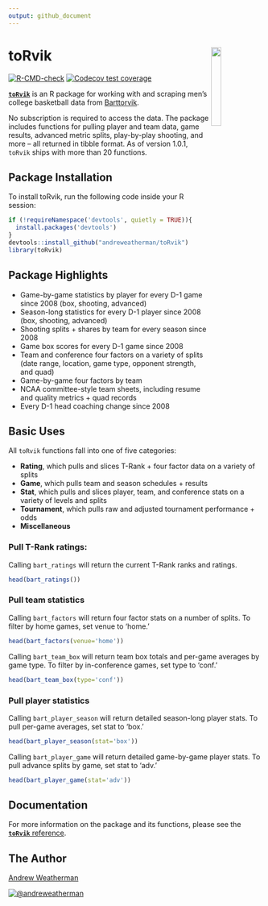 ```yaml
---
output: github_document
---
```


<!-- README.md is generated from README.Rmd. Please edit that file -->

# toRvik <a href="https://www.torvik.dev/"><img src="man/figures/logo.png" align="right" width="20%" min-width="100px"/></a>
 
<!-- badges: start -->
[![R-CMD-check](https://github.com/andreweatherman/toRvik/workflows/R-CMD-check/badge.svg)](https://github.com/andreweatherman/toRvik/actions)
 [![Codecov test coverage](https://codecov.io/gh/andreweatherman/toRvik/branch/main/graph/badge.svg)](https://app.codecov.io/gh/andreweatherman/toRvik?branch=main)
<!-- badges: end -->

[**`toRvik`**](https://github.com/andreweatherman/toRvik) is an R package for working with and scraping men's college basketball data from [Barttorvik](https://barttorvik.com/). 
 
No subscription is required to access the data. The package includes functions for pulling player and team data, game results, advanced metric splits, play-by-play shooting, and more -- all returned in tibble format. As of version 1.0.1, `toRvik` ships with more than 20 functions.
   
## Package Installation
To install toRvik, run the following code inside your R session:
```r
if (!requireNamespace('devtools', quietly = TRUE)){
  install.packages('devtools')
}
devtools::install_github("andreweatherman/toRvik")
library(toRvik)
```

## Package Highlights

- Game-by-game statistics by player for every D-1 game since 2008 (box, shooting, advanced) 
- Season-long statistics for every D-1 player since 2008 (box, shooting, advanced)
- Shooting splits + shares by team for every season since 2008
- Game box scores for every D-1 game since 2008
- Team and conference four factors on a variety of splits (date range, location, game type, opponent strength, and quad)
- Game-by-game four factors by team
- NCAA committee-style team sheets, including resume and quality metrics + quad records
- Every D-1 head coaching change since 2008

## Basic Uses

All `toRvik` functions fall into one of five categories: 

- **Rating**, which pulls and slices T-Rank + four factor data on a variety of splits
- **Game**, which pulls team and season schedules + results 
- **Stat**, which pulls and slices player, team, and conference stats on a variety of levels and splits
- **Tournament**, which pulls raw and adjusted tournament performance + odds
- **Miscellaneous**

### Pull T-Rank ratings:

Calling `bart_ratings` will return the current T-Rank ranks and ratings.
```r
head(bart_ratings())
```

### Pull team statistics

Calling `bart_factors` will return four factor stats on a number of splits. To filter by home games, set venue to 'home.'
```r
head(bart_factors(venue='home'))
```

Calling `bart_team_box` will return team box totals and per-game averages by game type. To filter by in-conference games, set type to 'conf.'
```r
head(bart_team_box(type='conf'))
```

### Pull player statistics

Calling `bart_player_season` will return detailed season-long player stats. To pull per-game averages, set stat to 'box.'
``` r
head(bart_player_season(stat='box'))
```

Calling `bart_player_game` will return detailed game-by-game player stats. To pull advance splits by game, set stat to 'adv.'
```r
head(bart_player_game(stat='adv'))
```
 
## Documentation

For more information on the package and its functions, please see
the [**`toRvik`** reference](https://www.torvik.dev/).

## The Author

[Andrew Weatherman](https://www.linkedin.com/in/andrewweatherman/)

<a href="https://twitter.com/andreweatherman" target="blank"><img src="https://img.shields.io/twitter/follow/andreweatherman?color=blue&label=%40andreweatherman&logo=twitter&style=for-the-badge" alt="@andreweatherman" /></a>
